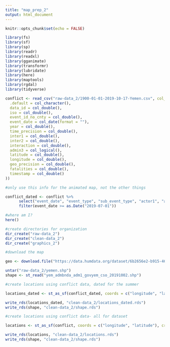 ```yaml
---
title: "map_prep_2"
output: html_document
---
```


```r
knitr::opts_chunk$set(echo = FALSE)

library(fs)
library(sf)
library(sp)
library(readr)
library(readxl)
library(gganimate)
library(transformr)
library(lubridate)
library(here)
library(maptools)
library(rgdal)
library(tidyverse)
```

```r

conflict <- read_csv("raw-data_2/1900-01-01-2019-10-17-Yemen.csv", col_types = cols(
  .default = col_character(),
  data_id = col_double(),
  iso = col_double(),
  event_id_no_cnty = col_double(),
  event_date = col_date(format = ""),
  year = col_double(),
  time_precision = col_double(),
  inter1 = col_double(),
  inter2 = col_double(),
  interaction = col_double(),
  admin3 = col_logical(),
  latitude = col_double(),
  longitude = col_double(),
  geo_precision = col_double(),
  fatalities = col_double(),
  timestamp = col_double()
))

```

```r

#only use this info for the animated map, not the other things 

conflict_dated <- conflict %>% 
      select("event_date", "event_type", "sub_event_type", "actor1", "admin2", "location", "latitude", "longitude", "fatalities") %>% 
      filter(event_date >= as.Date("2019-07-01"))


```

```r

#where am I? 
here()

#create directories for organization 
dir_create("raw-data_2")
dir_create("clean-data_2")
dir_create("graphics_2")

#download the map 

geo <- download.file("https://data.humdata.org/dataset/6b2656e2-b915-4671-bfed-468d5edcd80a/resource/168783ae-c67b-4852-9ad8-aacc5f6dcfa0/download/yem_adm_govyem_cso_ochayemen_20191002_shp.zip", destfile = "raw-data_2/yemen.shp")

untar("raw-data_2/yemen.shp")
shape <- st_read("yem_admbnda_adm1_govyem_cso_20191002.shp")

```

```r

#create locations using conflict data, dated for the summer

locations_dated <- st_as_sf(conflict_dated, coords = c("longitude", "latitude"), crs = 4326) 

write_rds(locations_dated, "clean-data_2/locations_dated.rds")
write_rds(shape, "clean-data_2/shape.rds")

```

```r
#create locations using conflict data- all for dataset

locations <- st_as_sf(conflict, coords = c("longitude", "latitude"), crs = 4326) 

write_rds(locations, "clean-data_2/locations.rds")
write_rds(shape, "clean-data_2/shape.rds")


```

